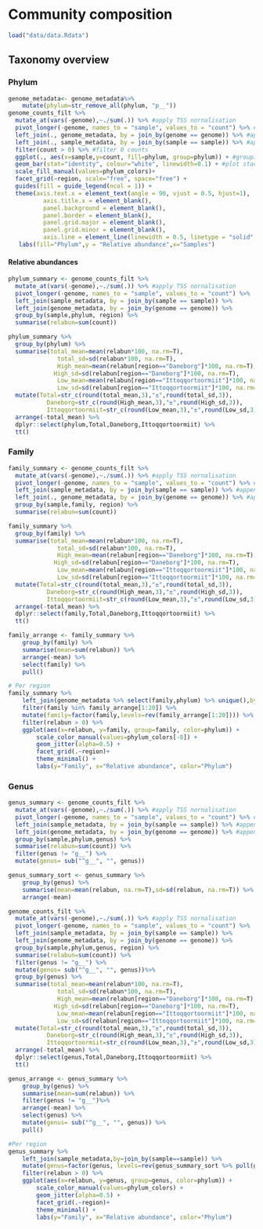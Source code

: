 # Community composition

```r
load("data/data.Rdata")
```

## Taxonomy overview 

### Phylum

```r
genome_metadata<- genome_metadata%>%
    mutate(phylum=str_remove_all(phylum, "p__"))
genome_counts_filt %>%
  mutate_at(vars(-genome),~./sum(.)) %>% #apply TSS nornalisation
  pivot_longer(-genome, names_to = "sample", values_to = "count") %>% #reduce to minimum number of columns
  left_join(., genome_metadata, by = join_by(genome == genome)) %>% #append genome metadata
  left_join(., sample_metadata, by = join_by(sample == sample)) %>% #append sample metadata
  filter(count > 0) %>% #filter 0 counts
  ggplot(., aes(x=sample,y=count, fill=phylum, group=phylum)) + #grouping enables keeping the same sorting of taxonomic units
  geom_bar(stat="identity", colour="white", linewidth=0.1) + #plot stacked bars with white borders
  scale_fill_manual(values=phylum_colors)+
  facet_grid(~region, scale="free", space="free") +
  guides(fill = guide_legend(ncol = 1)) +
  theme(axis.text.x = element_text(angle = 90, vjust = 0.5, hjust=1),
          axis.title.x = element_blank(),
          panel.background = element_blank(),
          panel.border = element_blank(),
          panel.grid.major = element_blank(),
          panel.grid.minor = element_blank(),
          axis.line = element_line(linewidth = 0.5, linetype = "solid", colour = "black")) +
   labs(fill="Phylum",y = "Relative abundance",x="Samples")
```

#### Relative abundances

```r
phylum_summary <- genome_counts_filt %>%
  mutate_at(vars(-genome),~./sum(.)) %>% #apply TSS nornalisation
  pivot_longer(-genome, names_to = "sample", values_to = "count") %>%
  left_join(sample_metadata, by = join_by(sample == sample)) %>%
  left_join(genome_metadata, by = join_by(genome == genome)) %>%
  group_by(sample,phylum, region) %>%
  summarise(relabun=sum(count))

phylum_summary %>%
  group_by(phylum) %>%
  summarise(total_mean=mean(relabun*100, na.rm=T),
              total_sd=sd(relabun*100, na.rm=T),
              High_mean=mean(relabun[region=="Daneborg"]*100, na.rm=T),
             High_sd=sd(relabun[region=="Daneborg"]*100, na.rm=T),
              Low_mean=mean(relabun[region=="Ittoqqortoormiit"]*100, na.rm=T),
              Low_sd=sd(relabun[region=="Ittoqqortoormiit"]*100, na.rm=T)) %>%
  mutate(Total=str_c(round(total_mean,3),"±",round(total_sd,3)),
           Daneborg=str_c(round(High_mean,3),"±",round(High_sd,3)),
           Ittoqqortoormiit=str_c(round(Low_mean,3),"±",round(Low_sd,3))) %>% 
  arrange(-total_mean) %>% 
  dplyr::select(phylum,Total,Daneborg,Ittoqqortoormiit) %>% 
  tt()
```

### Family
```r
family_summary <- genome_counts_filt %>%
  mutate_at(vars(-genome),~./sum(.)) %>% #apply TSS nornalisation
  pivot_longer(-genome, names_to = "sample", values_to = "count") %>% #reduce to minimum number of columns
  left_join(sample_metadata, by = join_by(sample == sample)) %>% #append sample metadata
  left_join(., genome_metadata, by = join_by(genome == genome)) %>% #append genome metadata
  group_by(sample,family, region) %>%
  summarise(relabun=sum(count))

family_summary %>%
  group_by(family) %>%
  summarise(total_mean=mean(relabun*100, na.rm=T),
              total_sd=sd(relabun*100, na.rm=T),
              High_mean=mean(relabun[region=="Daneborg"]*100, na.rm=T),
             High_sd=sd(relabun[region=="Daneborg"]*100, na.rm=T),
              Low_mean=mean(relabun[region=="Ittoqqortoormiit"]*100, na.rm=T),
              Low_sd=sd(relabun[region=="Ittoqqortoormiit"]*100, na.rm=T)) %>%
  mutate(Total=str_c(round(total_mean,3),"±",round(total_sd,3)),
           Daneborg=str_c(round(High_mean,3),"±",round(High_sd,3)),
           Ittoqqortoormiit=str_c(round(Low_mean,3),"±",round(Low_sd,3))) %>% 
  arrange(-total_mean) %>% 
  dplyr::select(family,Total,Daneborg,Ittoqqortoormiit) %>% 
  tt()
```


```r
family_arrange <- family_summary %>%
    group_by(family) %>%
    summarise(mean=sum(relabun)) %>%
    arrange(-mean) %>%
    select(family) %>%
    pull()

# Per region
family_summary %>%
    left_join(genome_metadata %>% select(family,phylum) %>% unique(),by=join_by(family==family)) %>%
    filter(family %in% family_arrange[1:20]) %>%
    mutate(family=factor(family,levels=rev(family_arrange[1:20]))) %>%
    filter(relabun > 0) %>%
    ggplot(aes(x=relabun, y=family, group=family, color=phylum)) +
        scale_color_manual(values=phylum_colors[-8]) +
        geom_jitter(alpha=0.5) + 
        facet_grid(.~region)+
        theme_minimal() + 
        labs(y="Family", x="Relative abundance", color="Phylum")

```

### Genus

```r
genus_summary <- genome_counts_filt %>%
  mutate_at(vars(-genome),~./sum(.)) %>% #apply TSS nornalisation
  pivot_longer(-genome, names_to = "sample", values_to = "count") %>% #reduce to minimum number of columns
  left_join(sample_metadata, by = join_by(sample == sample)) %>% #append sample metadata
  left_join(genome_metadata, by = join_by(genome == genome)) %>% #append genome metadata
  group_by(sample,phylum,genus) %>%
  summarise(relabun=sum(count)) %>%
  filter(genus != "g__") %>%
  mutate(genus= sub("^g__", "", genus))

genus_summary_sort <- genus_summary %>%
    group_by(genus) %>%
    summarise(mean=mean(relabun, na.rm=T),sd=sd(relabun, na.rm=T)) %>%
    arrange(-mean) 

genome_counts_filt %>%
  mutate_at(vars(-genome),~./sum(.)) %>% #apply TSS nornalisation
  pivot_longer(-genome, names_to = "sample", values_to = "count") %>% 
  left_join(sample_metadata, by = join_by(sample == sample)) %>% 
  left_join(genome_metadata, by = join_by(genome == genome)) %>% 
  group_by(sample,phylum,genus, region) %>%
  summarise(relabun=sum(count)) %>%
  filter(genus != "g__") %>%
  mutate(genus= sub("^g__", "", genus))%>%
  group_by(genus) %>%
  summarise(total_mean=mean(relabun*100, na.rm=T),
              total_sd=sd(relabun*100, na.rm=T),
              High_mean=mean(relabun[region=="Daneborg"]*100, na.rm=T),
             High_sd=sd(relabun[region=="Daneborg"]*100, na.rm=T),
              Low_mean=mean(relabun[region=="Ittoqqortoormiit"]*100, na.rm=T),
              Low_sd=sd(relabun[region=="Ittoqqortoormiit"]*100, na.rm=T)) %>%
  mutate(Total=str_c(round(total_mean,3),"±",round(total_sd,3)),
           Daneborg=str_c(round(High_mean,3),"±",round(High_sd,3)),
           Ittoqqortoormiit=str_c(round(Low_mean,3),"±",round(Low_sd,3))) %>% 
  arrange(-total_mean) %>% 
  dplyr::select(genus,Total,Daneborg,Ittoqqortoormiit) %>% 
  tt()
```

```r
genus_arrange <- genus_summary %>%
    group_by(genus) %>%
    summarise(mean=sum(relabun)) %>%
    filter(genus != "g__")%>%
    arrange(-mean) %>%
    select(genus) %>%
    mutate(genus= sub("^g__", "", genus)) %>%
    pull()

#Per region
genus_summary %>%
    left_join(sample_metadata,by=join_by(sample==sample)) %>%
    mutate(genus=factor(genus, levels=rev(genus_summary_sort %>% pull(genus)))) %>%
    filter(relabun > 0) %>%
    ggplot(aes(x=relabun, y=genus, group=genus, color=phylum)) +
        scale_color_manual(values=phylum_colors) +
        geom_jitter(alpha=0.5) + 
        facet_grid(.~region)+
        theme_minimal() + 
        labs(y="Family", x="Relative abundance", color="Phylum")

```

